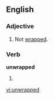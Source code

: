 ==English==

===Adjective===
{{en-adj|-}}

# Not [[wrapped]].

===Verb===
'''unwrapped'''

# {{past of|[[unwrap]]}}

[[vi:unwrapped]]